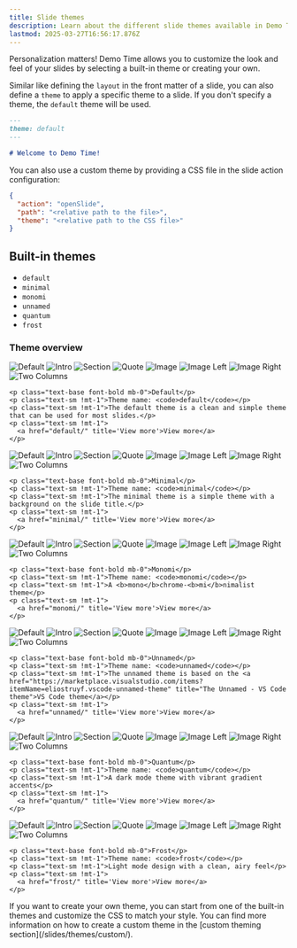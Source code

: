 ```yaml
---
title: Slide themes
description: Learn about the different slide themes available in Demo Time
lastmod: 2025-03-27T16:56:17.876Z
---
```









Personalization matters! Demo Time allows you to customize the look and feel of your slides by selecting a built-in theme or creating your own.

Similar like defining the `layout` in the front matter of a slide, you can also define a `theme` to apply a specific theme to a slide. If you don't specify a theme, the `default` theme will be used.

```md
---
theme: default
---

# Welcome to Demo Time!
```

You can also use a custom theme by providing a CSS file in the slide action configuration:

```json
{
  "action": "openSlide",
  "path": "<relative path to the file>",
  "theme": "<relative path to the CSS file>"
}
```

## Built-in themes

- `default`
- `minimal`
- `monomi`
- `unnamed`
- `quantum`
- `frost`

### Theme overview

<div class="grid grid-cols-2 gap-x-4 gap-y-8 mb-8">
  <div class="relative">
    <div class="images w-full relative">
      <div class="slideshow">
        <Image class="h-full" src={defaultImg} alt="Default" />
        <Image class="h-full" src={introImg} alt="Intro" />
        <Image class="h-full" src={sectionImg} alt="Section" />
        <Image class="h-full" src={quoteImg} alt="Quote" />
        <Image class="h-full" src={imageImg} alt="Image" />
        <Image class="h-full" src={imageLeftImg} alt="Image Left" />
        <Image class="h-full" src={imageRightImg} alt="Image Right" />
        <Image class="h-full" src={twoColumnsImg} alt="Two Columns" />
      </div>
    </div>
    
    <p class="text-base font-bold mb-0">Default</p>
    <p class="text-sm !mt-1">Theme name: <code>default</code></p>
    <p class="text-sm !mt-1">The default theme is a clean and simple theme that can be used for most slides.</p>
    <p class="text-sm !mt-1">
      <a href="default/" title='View more'>View more</a>
    </p>
  </div>

  <div class="relative !mt-0">
    <div class="images w-full relative">
      <div class="slideshow">
        <Image class="h-full" src={defaultMinimalImg} alt="Default" />
        <Image class="h-full" src={introMinimalImg} alt="Intro" />
        <Image class="h-full" src={sectionMinimalImg} alt="Section" />
        <Image class="h-full" src={quoteMinimalImg} alt="Quote" />
        <Image class="h-full" src={imageMinimalImg} alt="Image" />
        <Image class="h-full" src={imageLeftMinimalImg} alt="Image Left" />
        <Image class="h-full" src={imageRightMinimalImg} alt="Image Right" />
        <Image class="h-full" src={twoColumnsMinimalImg} alt="Two Columns" />
      </div>
    </div>
    
    <p class="text-base font-bold mb-0">Minimal</p>
    <p class="text-sm !mt-1">Theme name: <code>minimal</code></p>
    <p class="text-sm !mt-1">The minimal theme is a simple theme with a background on the slide title.</p>
    <p class="text-sm !mt-1">
      <a href="minimal/" title='View more'>View more</a>
    </p>
  </div>

  <div class="relative !mt-0">
    <div class="images w-full relative">
      <div class="slideshow">
        <Image class="h-full" src={defaultmonomiImg} alt="Default" />
        <Image class="h-full" src={intromonomiImg} alt="Intro" />
        <Image class="h-full" src={sectionmonomiImg} alt="Section" />
        <Image class="h-full" src={quotemonomiImg} alt="Quote" />
        <Image class="h-full" src={imagemonomiImg} alt="Image" />
        <Image class="h-full" src={imageLeftmonomiImg} alt="Image Left" />
        <Image class="h-full" src={imageRightmonomiImg} alt="Image Right" />
        <Image class="h-full" src={twoColumnsmonomiImg} alt="Two Columns" />
      </div>
    </div>
    
    <p class="text-base font-bold mb-0">Monomi</p>
    <p class="text-sm !mt-1">Theme name: <code>monomi</code></p>
    <p class="text-sm !mt-1">A <b>mono</b>chrome-<b>mi</b>nimalist theme</p>
    <p class="text-sm !mt-1">
      <a href="monomi/" title='View more'>View more</a>
    </p>
  </div>

  <div class="relative !mt-0">
    <div class="images w-full relative">
      <div class="slideshow">
        <Image class="h-full" src={defaultunnamedImg} alt="Default" />
        <Image class="h-full" src={introunnamedImg} alt="Intro" />
        <Image class="h-full" src={sectionunnamedImg} alt="Section" />
        <Image class="h-full" src={quoteunnamedImg} alt="Quote" />
        <Image class="h-full" src={imageunnamedImg} alt="Image" />
        <Image class="h-full" src={imageLeftunnamedImg} alt="Image Left" />
        <Image class="h-full" src={imageRightunnamedImg} alt="Image Right" />
        <Image class="h-full" src={twoColumnsunnamedImg} alt="Two Columns" />
      </div>
    </div>
    
    <p class="text-base font-bold mb-0">Unnamed</p>
    <p class="text-sm !mt-1">Theme name: <code>unnamed</code></p>
    <p class="text-sm !mt-1">The unnamed theme is based on the <a href="https://marketplace.visualstudio.com/items?itemName=eliostruyf.vscode-unnamed-theme" title="The Unnamed - VS Code theme">VS Code theme</a></p>
    <p class="text-sm !mt-1">
      <a href="unnamed/" title='View more'>View more</a>
    </p>
  </div>

  <div class="relative !mt-0">
    <div class="images w-full relative">
      <div class="slideshow">
        <Image class="h-full" src={defaultquantumImg} alt="Default" />
        <Image class="h-full" src={introquantumImg} alt="Intro" />
        <Image class="h-full" src={sectionquantumImg} alt="Section" />
        <Image class="h-full" src={quotequantumImg} alt="Quote" />
        <Image class="h-full" src={imagequantumImg} alt="Image" />
        <Image class="h-full" src={imageLeftquantumImg} alt="Image Left" />
        <Image class="h-full" src={imageRightquantumImg} alt="Image Right" />
        <Image class="h-full" src={twoColumnsquantumImg} alt="Two Columns" />
      </div>
    </div>
    
    <p class="text-base font-bold mb-0">Quantum</p>
    <p class="text-sm !mt-1">Theme name: <code>quantum</code></p>
    <p class="text-sm !mt-1">A dark mode theme with vibrant gradient accents</p>
    <p class="text-sm !mt-1">
      <a href="quantum/" title='View more'>View more</a>
    </p>
  </div>

  <div class="relative !mt-0">
    <div class="images w-full relative">
      <div class="slideshow">
        <Image class="h-full" src={defaultfrostImg} alt="Default" />
        <Image class="h-full" src={introfrostImg} alt="Intro" />
        <Image class="h-full" src={sectionfrostImg} alt="Section" />
        <Image class="h-full" src={quotefrostImg} alt="Quote" />
        <Image class="h-full" src={imagefrostImg} alt="Image" />
        <Image class="h-full" src={imageLeftfrostImg} alt="Image Left" />
        <Image class="h-full" src={imageRightfrostImg} alt="Image Right" />
        <Image class="h-full" src={twoColumnsfrostImg} alt="Two Columns" />
      </div>
    </div>
    
    <p class="text-base font-bold mb-0">Frost</p>
    <p class="text-sm !mt-1">Theme name: <code>frost</code></p>
    <p class="text-sm !mt-1">Light mode design with a clean, airy feel</p>
    <p class="text-sm !mt-1">
      <a href="frost/" title='View more'>View more</a>
    </p>
  </div>
</div>

<Aside type="tip">
If you want to create your own theme, you can start from one of the built-in themes and customize the CSS to match your style. You can find more information on how to create a custom theme in the [custom theming section](/slides/themes/custom/).
</Aside>